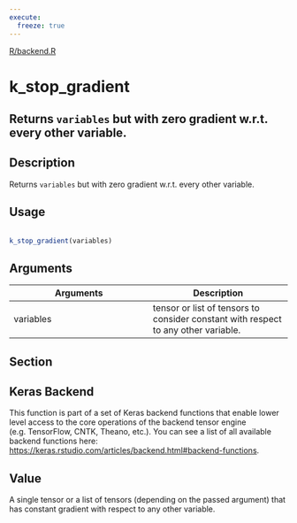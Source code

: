 ```yaml
---
execute:
  freeze: true
---
```


[R/backend.R](https://github.com/rstudio/keras//blob/main/R/backend.R#L2841) 

# k_stop_gradient

## Returns `variables` but with zero gradient w.r.t. every other variable.

## Description
 Returns `variables` but with zero gradient w.r.t. every other variable. 


## Usage
```r
 
k_stop_gradient(variables) 
```

## Arguments
|Arguments|Description|
|---|---|
| variables | tensor or list of tensors to consider constant with respect to any other variable. |


## Section

## Keras Backend

   This function is part of a set of Keras backend functions that enable lower level access to the core operations of the backend tensor engine (e.g. TensorFlow, CNTK, Theano, etc.).  You can see a list of all available backend functions here: [https://keras.rstudio.com/articles/backend.html#backend-functions](https://keras.rstudio.com/articles/backend.html#backend-functions). 

## Value
 A single tensor or a list of tensors (depending on the passed argument) that has constant gradient with respect to any other variable. 





